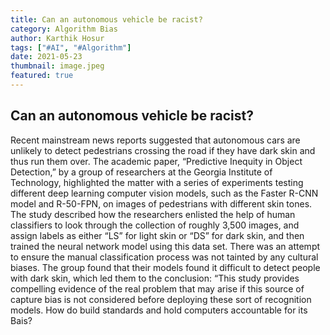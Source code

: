 ---
title: Can an autonomous vehicle be racist?
category: Algorithm Bias
author: Karthik Hosur
tags: ["#AI", "#Algorithm"]
date: 2021-05-23
thumbnail: image.jpeg
featured: true
---
## Can an autonomous vehicle be racist?

Recent mainstream news reports suggested that autonomous cars are unlikely to detect pedestrians crossing the road if they have dark skin and thus run them over.
The academic paper, “Predictive Inequity in Object Detection,” by a group of researchers at the Georgia Institute of Technology, highlighted the matter with a series of experiments testing different deep learning computer vision models, such as the Faster R-CNN model and R-50-FPN, on images of pedestrians with different skin tones. The study described how the researchers enlisted the help of human classifiers to look through the collection of roughly 3,500 images, and assign labels as either “LS” for light skin or “DS” for dark skin, and then trained the neural network model using this data set. There was an attempt to ensure the manual classification process was not tainted by any cultural biases.
The group found that their models found it difficult to detect people with dark skin, which led them to the conclusion: “This study provides compelling evidence of the real problem that may arise if this source of capture bias is not considered before deploying these sort of recognition models.
How do build standards and hold computers accountable for its Bais?